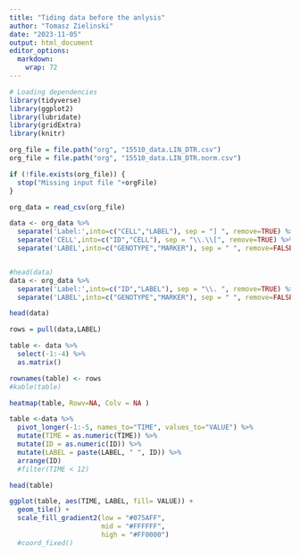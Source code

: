 ```yaml
---
title: "Tiding data before the anlysis"
author: "Tomasz Zielinski"
date: "2023-11-05"
output: html_document
editor_options: 
  markdown: 
    wrap: 72
---
```


```r
# Loading dependencies
library(tidyverse)
library(ggplot2)
library(lubridate)
library(gridExtra)
library(knitr)

```

```r
org_file = file.path("org", "15510_data.LIN_DTR.csv")
org_file = file.path("org", "15510_data.LIN_DTR.norm.csv")

if (!file.exists(org_file)) {
  stop("Missing input file "+orgFile)
}

org_data = read_csv(org_file) 
```

```r
data <- org_data %>%
  separate('Label:',into=c("CELL","LABEL"), sep = "] ", remove=TRUE) %>%
  separate('CELL',into=c("ID","CELL"), sep = "\\.\\[", remove=TRUE) %>%
  separate('LABEL',into=c("GENOTYPE","MARKER"), sep = " ", remove=FALSE) 


#head(data)
data <- org_data %>%
  separate('Label:',into=c("ID","LABEL"), sep = "\\. ", remove=TRUE) %>%
  separate('LABEL',into=c("GENOTYPE","MARKER"), sep = " ", remove=FALSE) 

head(data)  

```

```r
rows = pull(data,LABEL)

table <- data %>% 
  select(-1:-4) %>%
  as.matrix()

rownames(table) <- rows
#kable(table)

heatmap(table, Rowv=NA, Colv = NA )

```

```r
table <-data %>% 
  pivot_longer(-1:-5, names_to="TIME", values_to="VALUE") %>%
  mutate(TIME = as.numeric(TIME)) %>%
  mutate(ID = as.numeric(ID)) %>%
  mutate(LABEL = paste(LABEL, " ", ID)) %>% 
  arrange(ID)
  #filter(TIME < 12)

head(table)

ggplot(table, aes(TIME, LABEL, fill= VALUE)) + 
  geom_tile() +
  scale_fill_gradient2(low = "#075AFF",
                       mid = "#FFFFFF",
                       high = "#FF0000") 
  #coord_fixed()  

```